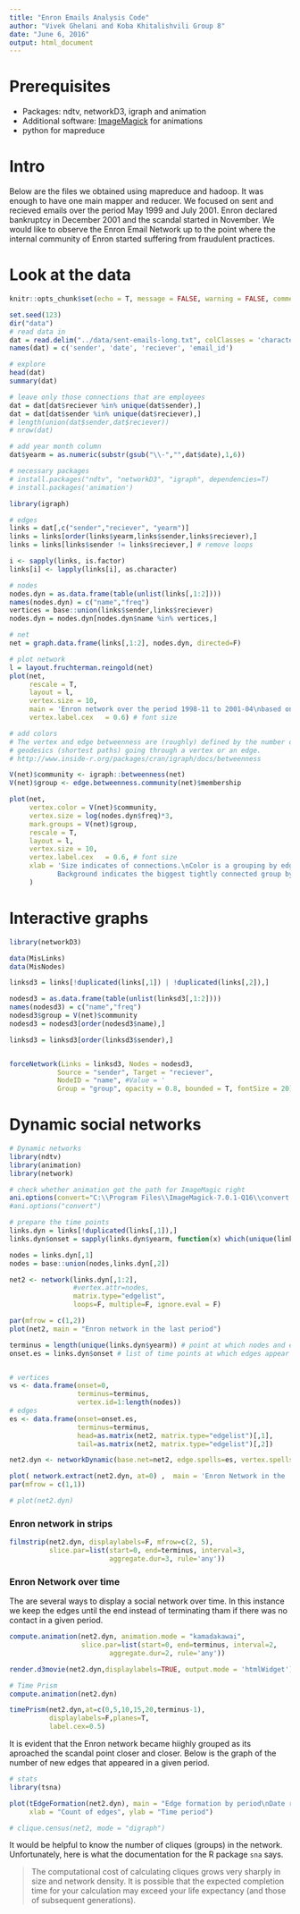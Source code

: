 ```yaml
---
title: "Enron Emails Analysis Code"
author: "Vivek Ghelani and Koba Khitalishvili Group 8"
date: "June 6, 2016"
output: html_document
---
```


# Prerequisites
  - Packages: ndtv, networkD3, igraph and animation
  - Additional software: [ImageMagick](http://www.imagemagick.org/script/index.php) for animations
  - python for mapreduce

# Intro

Below are the files we obtained using mapreduce and hadoop. It was enough to have one main mapper and
reducer. We focused on sent and recieved emails over the period May 1999 and July 2001. Enron declared bankruptcy in December 2001 and the scandal started in November. We would like to observe the Enron Email Network up to the point where the internal community of Enron started suffering from fraudulent practices.


# Look at the data

```r
knitr::opts_chunk$set(echo = T, message = FALSE, warning = FALSE, comment = FALSE, fig.align = "center", fig.height = 6, fig.width = 10) 
```

```r
set.seed(123)
dir("data")
# read data in
dat = read.delim("../data/sent-emails-long.txt", colClasses = 'character')
names(dat) = c('sender', 'date', 'reciever', 'email_id')

# explore
head(dat)
summary(dat)

# leave only those connections that are employees
dat = dat[dat$reciever %in% unique(dat$sender),]
dat = dat[dat$sender %in% unique(dat$reciever),]
# length(union(dat$sender,dat$reciever))
# nrow(dat)

# add year month column
dat$yearm = as.numeric(substr(gsub("\\-","",dat$date),1,6))
```

```r
# necessary packages
# install.packages("ndtv", "networkD3", "igraph", dependencies=T)
# install.packages('animation')

library(igraph)

# edges
links = dat[,c("sender","reciever", "yearm")]
links = links[order(links$yearm,links$sender,links$reciever),]
links = links[links$sender != links$reciever,] # remove loops

i <- sapply(links, is.factor)
links[i] <- lapply(links[i], as.character)

# nodes
nodes.dyn = as.data.frame(table(unlist(links[,1:2])))
names(nodes.dyn) = c("name","freq")
vertices = base::union(links$sender,links$reciever)
nodes.dyn = nodes.dyn[nodes.dyn$name %in% vertices,]

# net
net = graph.data.frame(links[,1:2], nodes.dyn, directed=F)

# plot network
l = layout.fruchterman.reingold(net)
plot(net,
     rescale = T,
     layout = l,
     vertex.size = 10,
     main = 'Enron network over the period 1998-11 to 2001-04\nbased on sent emails',
     vertex.label.cex	= 0.6) # font size

# add colors
# The vertex and edge betweenness are (roughly) defined by the number of 
# geodesics (shortest paths) going through a vertex or an edge.
# http://www.inside-r.org/packages/cran/igraph/docs/betweenness

V(net)$community <- igraph::betweenness(net)
V(net)$group <- edge.betweenness.community(net)$membership

plot(net,
     vertex.color = V(net)$community,
     vertex.size = log(nodes.dyn$freq)*3,
     mark.groups = V(net)$group,
     rescale = T,
     layout = l,
     vertex.size = 10,
     vertex.label.cex	= 0.6, # font size
     xlab = 'Size indicates of connections.\nColor is a grouping by edge betweenness\n
            Background indicates the biggest tightly connected group by edgebetweenness '
     ) 
```

# Interactive graphs

```r
library(networkD3)

data(MisLinks)
data(MisNodes)

linksd3 = links[!duplicated(links[,1]) | !duplicated(links[,2]),] 

nodesd3 = as.data.frame(table(unlist(linksd3[,1:2])))
names(nodesd3) = c("name","freq")
nodesd3$group = V(net)$community
nodesd3 = nodesd3[order(nodesd3$name),]

linksd3 = linksd3[order(linksd3$sender),]


forceNetwork(Links = linksd3, Nodes = nodesd3,
            Source = "sender", Target = "reciever",
            NodeID = "name", #Value = '
            Group = "group", opacity = 0.8, bounded = T, fontSize = 20)
```

# Dynamic social networks

```r
# Dynamic networks
library(ndtv)
library(animation)
library(network)

# check whether animation got the path for ImageMagic right
ani.options(convert="C:\\Program Files\\ImageMagick-7.0.1-Q16\\convert.exe") 
#ani.options("convert")

# prepare the time points
links.dyn = links[!duplicated(links[,1]),] 
links.dyn$onset = sapply(links.dyn$yearm, function(x) which(unique(links.dyn[,3]) == x)-1)

nodes = links.dyn[,1]
nodes = base::union(nodes,links.dyn[,2])

net2 <- network(links.dyn[,1:2], 
                #vertex.attr=nodes, 
                matrix.type="edgelist", 
                loops=F, multiple=F, ignore.eval = F)

par(mfrow = c(1,2))
plot(net2, main = "Enron network in the last period")

terminus = length(unique(links.dyn$yearm)) # point at which nodes and edges dissipate
onset.es = links.dyn$onset # list of time points at which edges appear


# vertices
vs <- data.frame(onset=0, 
                 terminus=terminus, 
                 vertex.id=1:length(nodes))
# edges
es <- data.frame(onset=onset.es, 
                 terminus=terminus, 
                 head=as.matrix(net2, matrix.type="edgelist")[,1],
                 tail=as.matrix(net2, matrix.type="edgelist")[,2])

net2.dyn <- networkDynamic(base.net=net2, edge.spells=es, vertex.spells=vs)

plot( network.extract(net2.dyn, at=0) ,  main = 'Enron Network in the  starting period')
par(mfrow = c(1,1))

# plot(net2.dyn)
```


### Enron network in strips

```r
filmstrip(net2.dyn, displaylabels=F, mfrow=c(2, 5),
          slice.par=list(start=0, end=terminus, interval=3, 
                         aggregate.dur=3, rule='any'))
```

### Enron Network over time
The are several ways to display a social network over time. In this instance we keep the edges until the end instead of terminating tham if there was no contact in a given period.
```r
compute.animation(net2.dyn, animation.mode = "kamadakawai",
                  slice.par=list(start=0, end=terminus, interval=2, 
                         aggregate.dur=2, rule='any'))

render.d3movie(net2.dyn,displaylabels=TRUE, output.mode = 'htmlWidget') 
```

```r
# Time Prism
compute.animation(net2.dyn)

timePrism(net2.dyn,at=c(0,5,10,15,20,terminus-1),
          displaylabels=F,planes=T,
          label.cex=0.5)
```

It is evident that the Enron network became hiighly grouped as its aproached the scandal point closer and closer. Below is the graph of the number of new edges that appeared in a given period. 

```r
# stats
library(tsna)

plot(tEdgeFormation(net2.dyn), main = "Edge formation by period\nDate range: 1998-11->2001-04 by month", 
     xlab = "Count of edges", ylab = "Time period")

# clique.census(net2, mode = "digraph")

```

It would be helpful to know the number of cliques (groups) in the network. Unfortunately, here is what the documentation for the R package `sna` says.

> The computational cost of calculating cliques grows very sharply in size and network density. It is possible that the expected completion time for your calculation may exceed your life expectancy (and those of subsequent generations).